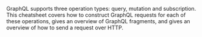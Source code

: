 GraphQL supports three operation types: query, mutation and subscription.
This cheatsheet covers how to construct GraphQL requests for each of these
operations, gives an overview of GraphQL fragments, and gives an overview
of how to send a request over HTTP.